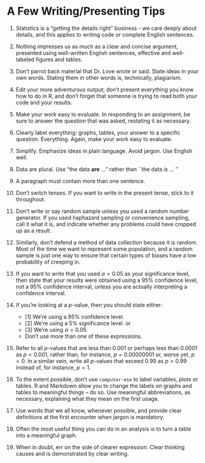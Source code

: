 # A Few Writing/Presenting Tips

1. Statistics is a "getting the details right" business - we care deeply about details, and this applies to writing code or complete English sentences.

2. Nothing impresses us as much as a clear and concise argument, presented using well-written English sentences, effective and well-labeled figures and tables.

3. Don't parrot back material that Dr. Love wrote or said. State ideas in your own words. Stating them in other words is, technically, plagiarism.

4. Edit your more adventurous output;  don't present everything you know how to do in R, and don't forget that someone is trying to read both your code and your results.

5. Make your work easy to evaluate. In responding to an assignment, be sure to answer the question that was asked, restating it as necessary. 

6. Clearly label everything: graphs, tables, your answer to a specific question. Everything. Again, make your work easy to evaluate. 

7. Simplify. Emphasize ideas in plain language. Avoid jargon. Use English well.

8. Data are plural. Use "the data **are** ..." rather than ``the data *is* ... ''

9. A paragraph must contain more than one sentence.  

10. Don't switch tenses. If you want to write in the present tense, stick to it throughout.

11. Don't write or say random sample unless you used a random number generator.  If you used haphazard sampling or convenience sampling, call it what it is, and indicate whether any problems could have cropped up as a result. 

12. Similarly, don't defend a method of data collection because it is random. Most of the time we want to represent some population, and a random sample is just one way to ensure that certain types of biases have a low probability of creeping in.

13. If you want to write that you used $\alpha = 0.05$ as your significance level, then state that your results were obtained using a 95% confidence level, not a 95% confidence interval, unless you are actually interpreting a confidence interval.  

14. If you're looking at a *p*-value, then you should state either: 
    + [1] We're using a 95% confidence level.  
    + [2] We're using a 5% significance level. or 
    + [3] We're using $\alpha = 0.05$.  
    + Don't use more than one of these expressions.
    
15. Refer to all *p*-values that are less than 0.001 or perhaps less than 0.0001 as $p < 0.001$, rather than, for instance, $p = 0.00000001$ or, worse yet, $p = 0$. In a similar vein, write all $p$-values that exceed 0.99 as $p > 0.99$ instead of, for instance, $p  = 1$. 

16. To the extent possible, don't use `computer-ese` to label variables, plots or tables.  R and Markdown allow you to change the labels on graphs and tables to meaningful things -- do so.  Use meaningful abbreviations, as necessary, explaining what they mean on the first usage.

17. Use words that we all know, whenever possible, and provide clear definitions at the first encounter when jargon is mandatory.

18. Often the most useful thing you can do in an analysis is to turn a table into a meaningful graph.

19. When in doubt, err on the side of clearer expression. Clear thinking causes and is demonstrated by clear writing.
